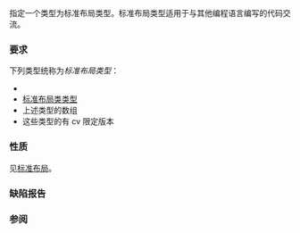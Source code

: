 {{cpp/named req/title|StandardLayoutType|notes={{mark since c++11}}}}
{{cpp/named req/navbar}}

指定一个类型为标准布局类型。标准布局类型适用于与其他编程语言编写的代码交流。

{{cpp/named req/core cat note}}

===要求===
下列类型统称为''标准布局类型''：
* {{rlp|ScalarType|标量类型}}
* [[cpp/language/classes#标准布局类|标准布局类类型]]
* 上述类型的数组
* 这些类型的有 cv 限定版本

===性质===
见[[cpp/language/data members#标准布局|标准布局]]。

===缺陷报告===
{{dr list begin}}
{{dr list item|wg=cwg|dr=1672|std=C++11|before=首个非静态数据成员的规则忽略了空基类的存在|after=首个非静态数据成员的规则被设为递归}}
{{dr list item|wg=cwg|dr=1813|std=C++11|before=带有定义于非直接基类中的成员的类在技术上不是标准布局|after=所有成员声明必须在同一类中}}
{{dr list item|wg=cwg|dr=2120|std=C++11|before=作为首个成员的数组在在比较首元素类型和基类类型时不考虑|after=考虑数组元素}}
{{dr list end}}

===参阅===
{{dsc begin}}
{{dsc inc|cpp/types/dsc is_standard_layout}}
{{dsc end}}

{{langlinks|de|en|es|fr|it|ja|pt|ru}}